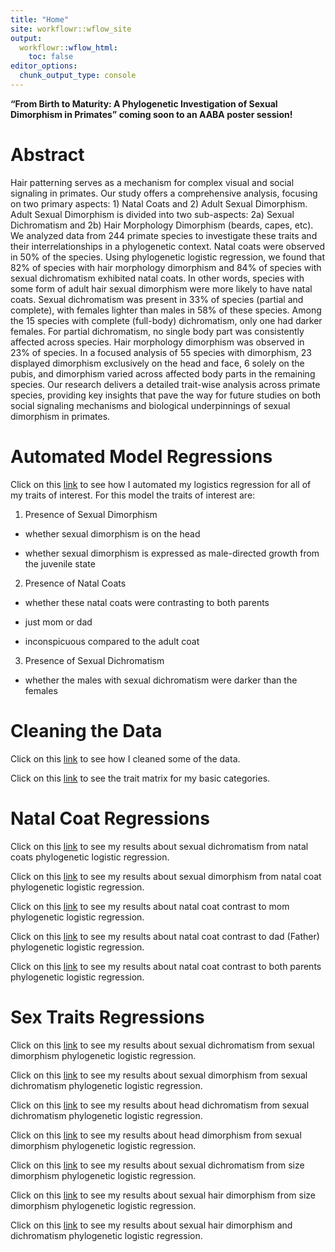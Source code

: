 ```yaml
---
title: "Home"
site: workflowr::wflow_site
output:
  workflowr::wflow_html:
    toc: false
editor_options:
  chunk_output_type: console
---
```


__"From Birth to Maturity: A Phylogenetic Investigation of Sexual Dimorphism in
Primates" coming soon to an AABA poster session!__

# Abstract

Hair patterning serves as a mechanism for complex visual and social signaling in primates. Our study offers a comprehensive analysis, focusing on two primary aspects: 1) Natal Coats and 2) Adult Sexual Dimorphism. Adult Sexual Dimorphism is divided into two sub-aspects: 2a) Sexual Dichromatism and 2b) Hair Morphology Dimorphism (beards, capes, etc). We analyzed data from 244 primate species to investigate these traits and their interrelationships in a phylogenetic context. Natal coats were observed in 50% of the species. Using phylogenetic logistic regression, we found that 82% of species with hair morphology dimorphism and 84% of species with sexual dichromatism exhibited natal coats. In other words, species with some form of adult hair sexual dimorphism were more likely to have natal coats. Sexual dichromatism was present in 33% of species (partial and complete), with females lighter than males in 58% of these species. Among the 15 species with complete (full-body) dichromatism, only one had darker females. For partial dichromatism, no single body part was consistently affected across species. Hair morphology dimorphism was observed in 23% of species. In a focused analysis of 55 species with dimorphism, 23 displayed dimorphism exclusively on the head and face, 6 solely on the pubis, and dimorphism varied across affected body parts in the remaining species. Our research delivers a detailed trait-wise analysis across primate species, providing key insights that pave the way for future studies on both social signaling mechanisms and biological underpinnings of sexual dimorphism in primates.

# Automated Model Regressions 
Click on this [link](binarized_logistic_regression.html) to see how I automated my logistics regression for all of my traits of interest. For this model the traits of interest are:

1. Presence of Sexual Dimorphism

  - whether sexual dimorphism is on the head
  
  - whether sexual dimorphism is expressed as male-directed growth from the juvenile state
  
2. Presence of Natal Coats

  - whether these natal coats were contrasting to both parents
  
  - just mom or dad
  
  - inconspicuous compared to the adult coat
  
3. Presence of Sexual Dichromatism

  - whether the males with sexual dichromatism were darker than the females

# Cleaning the Data

Click on this [link](expanded_trait_data.html) to see how I cleaned some of the data.

Click on this [link](trait_matrix.html) to see the trait matrix for my basic categories.


# Natal Coat Regressions

Click on this [link](BasicPipeline.html) to see my results about sexual dichromatism from natal coats phylogenetic logistic regression.

Click on this [link](DimorphismFromNatalCoat.html) to see my results about sexual dimorphism from natal coat phylogenetic logistic regression. 

Click on this [link](ConMDichromatism.html) to see my results about natal coat contrast to mom phylogenetic logistic regression. 

Click on this [link](ConDDichromatism.html) to see my results about natal coat contrast to dad (Father) phylogenetic logistic regression.

Click on this [link](ConBDichromatism.html) to see my results about natal coat contrast to both parents phylogenetic logistic regression.

# Sex Traits Regressions

Click on this [link](DichromFromDimorph.html) to see my results about sexual dichromatism from sexual dimorphism phylogenetic logistic regression.

Click on this [link](DimorphFromDichrom.html) to see my results about sexual dimorphism from sexual dichromatism phylogenetic logistic regression.

Click on this [link](HeadDichromatism.html) to see my results about head dichromatism from sexual dichromatism phylogenetic logistic regression.

Click on this [link](HeadDimorphism.html) to see my results about head dimorphism from sexual dimorphism phylogenetic logistic regression.

Click on this [link](SizeDichromatism.html) to see my results about sexual dichromatism from size dimorphism phylogenetic logistic regression.

Click on this [link](SizeHairDimorphism.html) to see my results about sexual hair dimorphism from size dimorphism phylogenetic logistic regression.

Click on this [link](Dimorphism_on_the_Head.html) to see my results about sexual hair dimorphism and dichromatism phylogenetic logistic regression.



